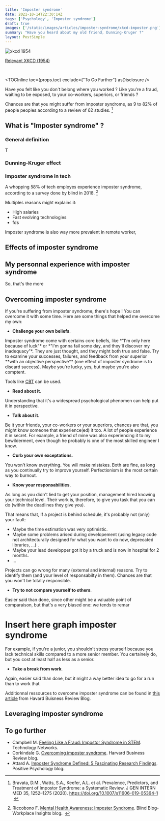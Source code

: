 ```yaml
---
title: 'Imposter syndrome'
date: 2021-10-14T22:30:14Z
tags: ['Psychology', 'Imposter syndrome']
draft: true
images: ['/static/images/articles/imposter-syndrome/xkcd-imposter.png']
summary: "Have you heard about my old friend, Dunning-Kruger ?"
layout: PostSimple
---
```






<div style={{textAlign:"center"}}>

![xkcd 1954](/static/images/articles/imposter-syndrome/xkcd-imposter.png)

[Relevant XKCD (1954)](https://xkcd.com/1954/)

</div>

<br />

<TOCInline toc={props.toc} exclude={"To Go Further"} asDisclosure />

Have you felt like you don't belong where you worked ? Like you're a fraud, waiting to be exposed, to your co-workers, superiors, or friends ? 

Chances are that you might suffer from imposter syndrome, as 9 to 82% of people peoples according to a review of 62 studies. [^1] 


## What is "Imposter syndrome" ? 

### General definition

T

### Dunning-Kruger effect

### Imposter syndrome in tech

A whopping 58% of tech employes experience imposter syndrome, according to a survey done by blind in 2018. [^2]

Multiples reasons might explains it: 
* High salaries
* Fast evolving technologies 
* fds

Imposter syndrome is also way more prevalent in remote worker,

## Effects of imposter syndrome






## My personnal experience with imposter syndrome

So, that's the more 


## Overcoming imposter syndrome

If you're suffering from imposter syndrome, there's hope ! You can overcome it with some time. Here are some things that helped me overcome my own: 


* **Challenge your own beliefs**.  

<div  style={{"paddingLeft":"1.75rem"}}>
Imposter syndrome come with certains core beliefs, like *"I'm only here because of luck"* or *"I'm gonna fail some day, and they'll discover my inadequacy"*. They are just thought, and they might both true and false. Try to examine your successes, failures, and feedback from your superior **with an objective perspective** (one effect of imposter syndrome is to discard success). Maybe you're lucky, yes, but maybe you're also comptent.

Tools like [CBT](https://en.wikipedia.org/wiki/Cognitive_behavioral_therapy) can be used.
</div>

* **Read about it**.  

<div  style={{"paddingLeft":"1.75rem"}}>
Understanding that it's a widespread psychological phenomen can help put it in perspective. 
</div>

* **Talk about it**.  

<div  style={{"paddingLeft":"1.75rem"}}>
Be it your friends, your co-workers or  your superiors, chances are that, you might know someone that experience(ed) it too. A lot of people experience it in secret.  For example, a friend of mine was also experiencing it to my bewilderment, even though he probably is one of the most skilled engineer I know.
</div>


* **Curb your own exceptations**.

<div  style={{"paddingLeft":"1.75rem"}}>
You won't know everything. You will make mistakes. Both are fine, as long as you continually try to improve yourself. Perfectionism is the most certain way to burnout.
</div>

* **Know your responsabilities**.  

<div  style={{"paddingLeft":"1.75rem"}}>
As long as you didn't lied to get your position, management hired knowing your technical level. Their work is, therefore, to give you task that you can do (within the deadlines they give you).

That means that, If a project is behind schedule, it's probably not (only) your fault:
*	Maybe the time estimation was very optimistic.
*	Maybe some problems arised during developement (using legacy code not architecturally designed for what you want to do now, deprecated libraries, ...) . 
*	Maybe your lead developper got it by a truck and is now in hospital for 2 months. 
*	...

Projects can go wrong for many (external and internal) reasons. Try to identify them (and your level of responsabilty in them). Chances are that you won't be totally responsible. 
</div>


* **Try to not compare yourself to others**.  

<div  style={{"paddingLeft":"1.75rem"}}>
Easier said than done, since other might be a valuable point of comparaison, but that's a very biased one: we tends to remar

# Insert here graph imposter syndrome

For example, if you're a junior, you shouldn't stress yourself because you lack technical skills compared to a more senior member. You certainely do, but you cost at least half as less as a senior. 
</div>

* **Take a break from work**.  

<div  style={{"paddingLeft":"1.75rem"}}>
Again, easier said than done, but it might a way better idea to go for a run than to work that 
</div>



Additionnal ressources to overcome imposter syndrome can be found in [this article](https://hbr.org/2008/05/overcoming-imposter-syndrome) from Havard Buisness Review Blog.

## Leveraging imposter syndrome



## To go further

* Campbell  M. [Feeling Like a Fraud: Impostor Syndrome in STEM](https://www.technologynetworks.com/tn/articles/feeling-like-a-fraud-impostor-syndrome-in-stem-324839).  Technology Networks.
* Corkindale  G. [Overcoming imposter syndrome](https://hbr.org/2008/05/overcoming-imposter-syndrome).  Harvard Business Review blog.
* Attard A. [Imposter Syndrome Defined: 5 Fascinating Research Findings](https://positivepsychology.com/imposter-syndrome/). Positive Psychology blog.

[^1]: Bravata, D.M., Watts, S.A., Keefer, A.L. et al. Prevalence, Predictors, and Treatment of Impostor Syndrome: a Systematic Review. J GEN INTERN MED 35, 1252–1275 (2020). https://doi.org/10.1007/s11606-019-05364-1 &nbsp;

[^2]: Riccobono F. [Mental Health Awareness: Imposter Syndrome](https://www.teamblind.com/blog/index.php/2020/07/22/impostor-syndrome-tech-and-finance-professionals-are-not-immuned/). Blind Blog-Workplace Insights blog. &nbsp;